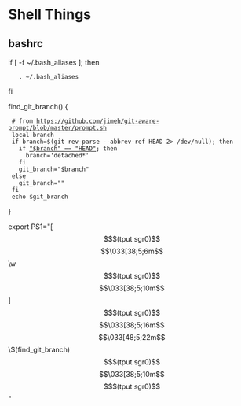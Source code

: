 = Shell Things =

== bashrc ==

if [ -f ~/.bash_aliases ]; then
    . ~/.bash_aliases
fi

find_git_branch() {
  # from https://github.com/jimeh/git-aware-prompt/blob/master/prompt.sh
  local branch
  if branch=$(git rev-parse --abbrev-ref HEAD 2> /dev/null); then
    if [[ "$branch" == "HEAD" ]]; then
      branch='detached*'
    fi
    git_branch="$branch"
  else
    git_branch=""
  fi
  echo $git_branch
}

export PS1="[\[$(tput sgr0)\]\[\033[38;5;6m\]\w\[$(tput sgr0)\]\[\033[38;5;10m\]]\[$(tput sgr0)\]\[\033[38;5;16m\]\[\033[48;5;22m\]\$(find_git_branch)\[$(tput sgr0)\]\[\033[38;5;10m\]\[$(tput sgr0)\] "
